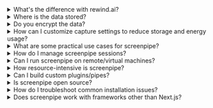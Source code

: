 

<details>
  <summary>What's the difference with rewind.ai?</summary>

  screenpipe is for developers to build apps like rewind.ai.
</details>

<details>
  <summary>Where is the data stored?</summary>
  
  - 100% of the data stay local in a SQLite database and mp4/mp3 files. You own your data
</details>

<details>
  <summary>Do you encrypt the data?</summary>
  
  - Not yet but we're working on it. We want to provide you the highest level of security.
</details>

<details>
  <summary>How can I customize capture settings to reduce storage and energy usage?</summary>
  
  - You can adjust frame rates and resolution in the configuration. Lower values will reduce storage and energy consumption. We're working on making this more user-friendly in future updates.
</details>

<details>
  <summary>What are some practical use cases for screenpipe?</summary>
  
    - RAG & question answering
    - Automation (write code somewhere else while watching you coding, write docs, fill your CRM, sync company's knowledge, etc.)
    - Analytics (track human performance, education, become aware of how you can improve, etc.)
    - etc.
    - We're constantly exploring new use cases and welcome community input!
</details>

<details>
  <summary>How do I manage screenpipe sessions?</summary>
  
  - **starting a session**: 
    - macOS: use the system tray icon or run `screenpipe` in terminal
    - windows: launch from start menu or run `screenpipe` in command prompt
    - linux: run `screenpipe` in terminal
  
  - **checking if session is running**:
    ```bash
    curl localhost:3030/health
    # If running, you'll get a health status response
    # If not running, you'll get a connection refused error
    ```
  
  - **stopping a session**:
    - macOS: cmd+option+x or right-click tray icon and select "quit"
    - windows: right-click tray icon and select "exit"
    - linux: ctrl+c in terminal
    
  - **troubleshooting**:
    - if ctrl+c doesn't work to stop a terminal session, try:
      ```bash
      # Find screenpipe process ID
      ps aux | grep screenpipe
      # Kill the process
      kill -9 [PID]
      ```
    - if the server starts but API calls fail, check if another instance is already running
</details>

<details>
  <summary>Can I run screenpipe on remote/virtual machines?</summary>
  
  - yes! screenpipe works seamlessly with remote desktop solutions
  - microsoft remote desktop: works out of the box, capturing both screen and audio
  - other remote solutions: generally compatible as long as they support audio/video forwarding
  - check our [server setup guide](/docs/server) for detailed instructions
</details>

<details>
  <summary>How resource-intensive is screenpipe?</summary>
  
  - designed to be lightweight and efficient
  - typical cpu usage: 1-2% on modern machines
  - memory footprint: ~100-200mb baseline
  - storage usage varies based on your capture settings and activity
  - optimized for 24/7 operation
</details>

<details>
  <summary>Can I build custom plugins/pipes?</summary>
  
  - yes! screenpipe is designed to be extensible
  - write plugins in typescript + bun
  - full access to captured screen/audio data
  - integrate with any ai model or external service
  - check our [plugin development guide](/docs/plugins) for details
</details>

<details>
  <summary>Is screenpipe open source?</summary>
  
  - yes! core functionality is open source under MIT license
  - built with rust + tauri for the core
  - plugins system in typescript + bun
  - community contributions welcome
  - find us on [github](https://github.com/mediar-ai/screenpipe)
</details>

<details>
  <summary>How do I troubleshoot common installation issues?</summary>
  
  - **missing dependencies**: 
    - linux: install `ffmpeg` and required libraries
    - macOS: ensure XCode tools are installed
    - windows: ensure VS C++ redistributable is installed
  
  see our [complete troubleshooting guide](/docs/troubleshooting) for more details.
</details>

<details>
  <summary>Does screenpipe work with frameworks other than Next.js?</summary>

  - yes! while our examples mainly use next.js, you can use any framework:
    - **react**: yes
    - **vue/svelte/etc**: yes
    - **electron/tauri**: yes
    - **python**: yes
    - **ruby/php/etc**: yes
  
  - example pipe templates for other frameworks coming soon!
</details>
